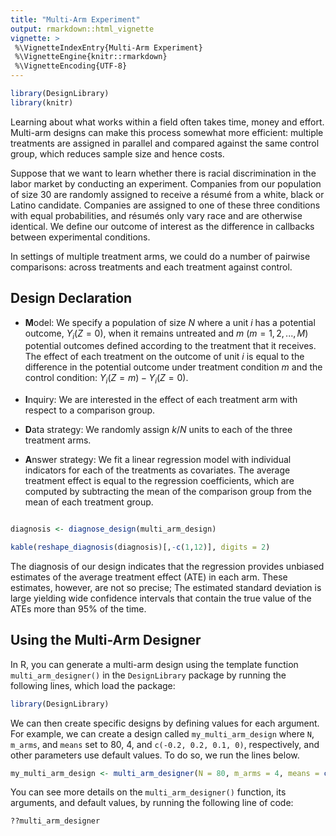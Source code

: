 ```yaml
---
title: "Multi-Arm Experiment"
output: rmarkdown::html_vignette
vignette: >
 %\VignetteIndexEntry{Multi-Arm Experiment}
 %\VignetteEngine{knitr::rmarkdown}
 %\VignetteEncoding{UTF-8}
---
```

  
  
```r
library(DesignLibrary)
library(knitr)
```

Learning about what works within a field often takes time, money and effort. Multi-arm designs can make this process somewhat more efficient: multiple treatments are assigned in parallel and compared against the same control group, which reduces sample size and hence costs. 

Suppose that we want to learn whether there is racial discrimination in the labor market by conducting an experiment. Companies from our population of size $30$ are randomly assigned to receive a résumé from a white, black or Latino candidate. Companies are assigned to one of these three conditions with equal probabilities, and résumés only vary race and are otherwise identical. We define our outcome of interest as the difference in callbacks between experimental conditions. 

In settings of multiple treatment arms, we could do a number of pairwise comparisons: across treatments and each treatment against control. 
<!--One must be however careful since increasing the number of hyphoteses being tested might increase the probability of type 1 error -->
  
  
## Design Declaration
  
  - **M**odel: We specify a population of size $N$ where a unit $i$ has a potential outcome, $Y_i(Z = 0)$, when it remains untreated and $m$ $(m = 1, 2, ..., M)$ potential outcomes defined according to the treatment that it receives. The effect of each treatment on the outcome of unit $i$ is equal to the difference in the potential outcome under treatment condition $m$ and the control condition: $Y_i(Z = m)  -Y_i(Z = 0)$.

- **I**nquiry:  We are interested in the effect of each treatment arm with respect to a comparison group.

- **D**ata strategy: We randomly assign $k/N$ units to each of the three treatment arms.

- **A**nswer strategy: We fit a linear regression model with individual indicators for each of the treatments as covariates. The average treatment effect is equal to the regression coefficients, which are computed by subtracting the mean of the comparison group from the mean of each treatment group.


```r
```

```r
diagnosis <- diagnose_design(multi_arm_design)
```

```r
kable(reshape_diagnosis(diagnosis)[,-c(1,12)], digits = 2)
```

The diagnosis of our design indicates that the regression provides unbiased estimates of  the average treatment effect (ATE) in each arm. These estimates, however, are not so precise;  The estimated standard deviation is large yielding wide confidence intervals that contain the true value of the ATEs more than 95\% of the time.

## Using the  Multi-Arm Designer

In R, you can generate a multi-arm design using the template function `multi_arm_designer()` in the `DesignLibrary` package by running the following lines, which load the package:
  
```r
library(DesignLibrary)
```

We can then create specific designs by defining values for each argument. For example, we can create a design called `my_multi_arm_design` where `N`, `m_arms`, and `means` set to 80, 4, and `c(-0.2, 0.2, 0.1, 0)`, respectively, and other parameters use default values. To do so, we run the lines below.

```r
my_multi_arm_design <- multi_arm_designer(N = 80, m_arms = 4, means = c(-0.2, 0.2, 0.1, 0))
```

You can see more details on the `multi_arm_designer()` function, its arguments, and default values, by running the following line of code:
  
```r
??multi_arm_designer
```

